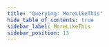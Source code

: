 ```yaml
---
title: "Querying: MoreLikeThis"
hide_table_of_contents: true
sidebar_label: MoreLikeThis
sidebar_position: 13
---
```





<LanguageSwitcher supportedLanguages={supportedLanguages} />

<LanguageContent language="csharp">
   <MorelikethisCsharp />
</LanguageContent>

<LanguageContent language="java">
   <MorelikethisJava />
</LanguageContent>

<LanguageContent language="python">
   <MorelikethisPython />
</LanguageContent>

<LanguageContent language="php">
   <MorelikethisPhp />
</LanguageContent>

<LanguageContent language="nodejs">
   <MorelikethisNodejs />
</LanguageContent>


<!---
### Client API
- [How to Use MoreLikeThis](../../client-api/session/querying/how-to-use-morelikethis)

### Additional Resources
- [Aaron Johnson blog post](http://cephas.net/blog/2008/03/30/how-morelikethis-works-in-lucene/)


-->